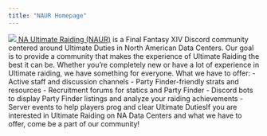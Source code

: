 ```yaml
---
title: "NAUR Homepage"
---
```


<a href="https://discord.com/invite/naurffxiv">
    <img class="" src="/images/naur.png" />
</a>
<a href="https://discord.com/invite/naurffxiv">NA Ultimate Raiding (NAUR)</a> is a Final Fantasy XIV Discord community centered around Ultimate Duties in North American Data Centers. Our goal is to provide a community that makes the experience of Ultimate Raiding the best it can be. Whether you’re completely new or have a lot of experience in Ultimate raiding, we have something for everyone.  
What we have to offer:
  - Active staff and discussion channels
- Party Finder-friendly strats and resources
- Recruitment forums for statics and Party Finder
- Discord bots to display Party Finder listings and analyze your raiding achievements
- Server events to help players prog and clear Ultimate DutiesIf you are interested in Ultimate Raiding on NA Data Centers and what we have to offer, come be a part of our community!
